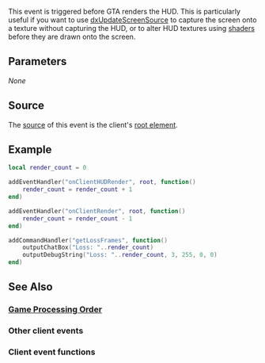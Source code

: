 
{{Client event}} 
This event is triggered before GTA renders the HUD. This is particularly useful if you want to use [[/dxUpdateScreenSource.md|dxUpdateScreenSource]] to capture the screen onto a texture without capturing the HUD, or to alter HUD textures using [[/Element/Shader.md|shaders]] before they are drawn onto the screen.

==Parameters==
''None''

==Source==
The [[/event_system#Event_source.md|source]] of this event is the client's [[/root element.md|root element]].

==Example==
<syntaxhighlight lang="lua">
local render_count = 0

addEventHandler("onClientHUDRender", root, function()
	render_count = render_count + 1
end)

addEventHandler("onClientRender", root, function()
	render_count = render_count - 1
end)

addCommandHandler("getLossFrames", function()
	outputChatBox("Loss: "..render_count)
	outputDebugString("Loss: "..render_count, 3, 255, 0, 0)
end)
</syntaxhighlight>

==See Also==
===[[/Game_Processing_Order.md|Game Processing Order]]===
===Other client events===
{{Client_other_events}}
===Client event functions===
{{Client_event_functions}}
